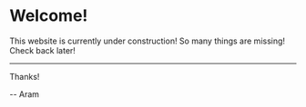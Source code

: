# Welcome!

This website is currently under construction! So many things are missing! Check back later!

---

Thanks!

-- Aram